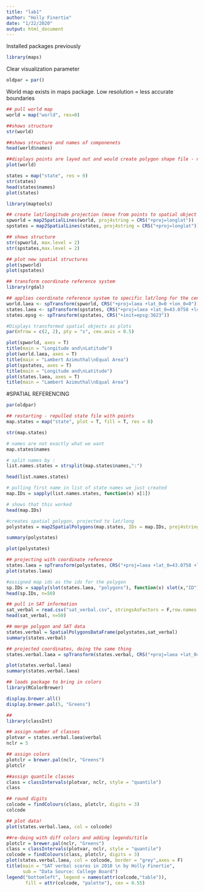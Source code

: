 ```yaml
---
title: "lab1"
author: "Holly Finertie"
date: "1/22/2020"
output: html_document
---
```


Installed packages previously
```r
library(maps)
```

Clear visualization parameter
```r
oldpar = par()
```

World map exists in maps package. Low resolution = less accurate boundaries
```r
## pull world map
world = map("world", res=0)

##shows structure
str(world)

##shows structure and names of componenets
head(world$names)

##displays points are layed out and would create polygon shape file - not an actual spatial object-
plot(world)
```

```r
states = map("state", res = 0)
str(states)
head(states$names)
plot(states)
```

```r
library(maptools)

## create lat/longitude projection (move from points to spatial object with coordinates)
spworld = map2SpatialLines(world, proj4string = CRS("+proj=longlat"))
spstates = map2SpatialLines(states, proj4string = CRS("+proj=longlat"))

## shows structure
str(spworld, max.level = 2)
str(spstates,max.level = 2)

## plot new spatial structures
plot(spworld)
plot(spstates)

```

```r
## transform coordinate reference system 
library(rgdal)

## applies coordinate reference system to specific lat/long for the center or EPSG number
world.laea <- spTransform(spworld, CRS("+proj=laea +lat_0=0 +lon_0=0"))
states.laea <- spTransform(spstates, CRS("+proj=laea +lat_0=43.0758 +lon_0=-89.3976"))
states.epsg <- spTransform(spstates, CRS("+init=epsg:3623"))
```

```r
#Displays transformed spatial objects as plots
par(mfrow = c(2, 2), pty = "s", cex.axis = 0.5)

plot(spworld, axes = T)
title(main = "Longitude and\nLatitude")
plot(world.laea, axes = T)
title(main = "Lambert Azimuthal\nEqual Area")
plot(spstates, axes = T)
title(main = "Longitude and\nLatitude")
plot(states.laea, axes = T)
title(main = "Lambert Azimuthal\nEqual Area")

```


#SPATIAL REFERENCING

```r
par(oldpar)

## restarting - repulled state file with points
map.states = map("state", plot = T, fill = T, res = 0)

str(map.states)
```


```r
# names are not exactly what we want
map.states$names

# split names by :
list.names.states = strsplit(map.states$names,":")

head(list.names.states)

# pulling first name in list of state names we just created
map.IDs = sapply(list.names.states, function(x) x[1])

# shows that this worked
head(map.IDs)

#creates spatial polygon, projected to lat/long
polystates = map2SpatialPolygons(map.states, IDs = map.IDs, proj4string = CRS("+proj=longlat"))

summary(polystates)

plot(polystates)
```


```r
## projecting with coordinate reference
states.laea = spTransform(polystates, CRS("+proj=laea +lat_0=43.0758 +lon_0=-89.3976"))
plot(states.laea)

#assigned map ids as the ids for the polygon
sp.IDs = sapply(slot(states.laea, "polygons"), function(x) slot(x,"ID"))
head(sp.IDs, n=50)


```

```r
## pull in SAT information
sat_verbal = read.csv("sat_verbal.csv", stringsAsFactors = F,row.names = 1)
head(sat_verbal, n=50)

## merge polygon and SAT data
states.verbal = SpatialPolygonsDataFrame(polystates,sat_verbal)
summary(states.verbal)

```

```r
## projected coordinates, doing the same thing
states.verbal.laea = spTransform(states.verbal, CRS("+proj=laea +lat_0=43.0758 +lon_0=-89.3976"))

plot(states.verbal.laea)
summary(states.verbal.laea)
```


```r
## loads package to bring in colors
library(RColorBrewer)

display.brewer.all()
display.brewer.pal(5, "Greens")

##
library(classInt)

## assign number of classes
plotvar = states.verbal.laea$verbal
nclr = 5

## assign colors
plotclr = brewer.pal(nclr, "Greens")
plotclr

##assign quantile classes 
class = classIntervals(plotvar, nclr, style = "quantile")
class

## round digits
colcode = findColours(class, plotclr, digits = 3)
colcode

## plot data!
plot(states.verbal.laea, col = colcode)

##re-doing with diff colors and adding legends/title
plotclr = brewer.pal(nclr, "Greens")
class = classIntervals(plotvar, nclr, style = "quantile")
colcode = findColours(class, plotclr, digits = 3)
plot(states.verbal.laea, col = colcode, border = "grey",axes = F)
title(main = "SAT verbal scores in 2010 \n by Holly Finertie", 
      sub = "Data Source: College Board")
legend("bottomleft", legend = names(attr(colcode,"table")), 
       fill = attr(colcode, "palette"), cex = 0.55)
```




